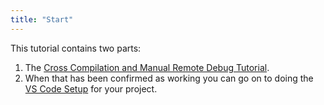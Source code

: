 ```yaml
---
title: "Start"
---
```


This tutorial contains two parts:

  1. The [Cross Compilation and Manual Remote Debug Tutorial](xcomp-rdbg.qmd).
  2. When that has been confirmed as working you can go on to doing the [VS Code Setup](vscode-setup.qmd) for your project.

